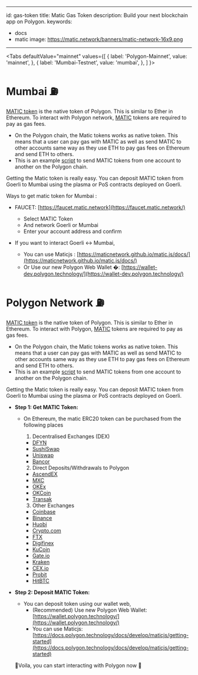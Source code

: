 
---
id: gas-token
title: Matic Gas Token
description: Build your next blockchain app on Polygon.
keywords:
  - docs
  - matic
image: https://matic.network/banners/matic-network-16x9.png 
---

<Tabs
  defaultValue="mainnet"
  values={[
    { label: 'Polygon-Mainnet', value: 'mainnet', },
    { label: 'Mumbai-Testnet', value: 'mumbai', },
  ]
}>
<TabItem value="mumbai">

# Mumbai :fuelpump: 
[MATIC token](https://etherscan.io/token/0x7D1AfA7B718fb893dB30A3aBc0Cfc608AaCfeBB0) is the native token of Polygon. This is similar to Ether in Ethereum. To interact with  Polygon network, [MATIC](https://etherscan.io/token/0x7D1AfA7B718fb893dB30A3aBc0Cfc608AaCfeBB0) tokens are required to pay as gas fees.

- On the Polygon chain, the Matic tokens works as native token. This means that a user can pay gas with MATIC as well as send MATIC to other accounts same way as they use ETH to pay gas fees on Ethereum and send ETH to others.
- This is an example [script](https://gist.github.com/rahuldamodar94/ea3bc4c551e6fc2d318767dcd7e5bffe) to send MATIC tokens from one account to another on the Polygon chain.

Getting the Matic token is really easy. You can deposit MATIC token from Goerli to Mumbai using the plasma or PoS contracts deployed on Goerli. 

Ways to get matic token for Mumbai :

- FAUCET: [https://faucet.matic.network](https://faucet.matic.network/)
    - Select MATIC Token
    - And network Goerli or Mumbai
    - Enter your account address and confirm

- If you want to interact Goerli ↔ Mumbai,
    - You can use Maticjs : [https://maticnetwork.github.io/matic.js/docs/](https://maticnetwork.github.io/matic.js/docs/)
    - Or Use our new Polygon Web Wallet �: [https://wallet-dev.polygon.technology/](https://wallet-dev.polygon.technology/)

</TabItem>
<TabItem value="mainnet">

# Polygon Network :fuelpump: 
[MATIC token](https://etherscan.io/token/0x7D1AfA7B718fb893dB30A3aBc0Cfc608AaCfeBB0) is the native token of Polygon. This is similar to Ether in Ethereum. To interact with  Polygon, [MATIC](https://etherscan.io/token/0x7D1AfA7B718fb893dB30A3aBc0Cfc608AaCfeBB0) tokens are required to pay as gas fees.

- On the Polygon chain, the Matic tokens works as native token. This means that a user can pay gas with MATIC as well as send MATIC to other accounts same way as they use ETH to pay gas fees on Ethereum and send ETH to others.
- This is an example [script](https://gist.github.com/rahuldamodar94/ea3bc4c551e6fc2d318767dcd7e5bffe) to send MATIC tokens from one account to another on the Polygon chain.

Getting the Matic token is really easy. You can deposit MATIC token from Goerli to Mumbai using the plasma or PoS contracts deployed on Goerli. 

- **Step 1: Get MATIC Token:**
    - On Ethereum, the matic ERC20 token can be purchased from the following places
        1. Decentralised Exchanges (DEX) 
        - [DFYN](https://dfyn.network/)
        - [SushiSwap](https://app.sushi.com/swap)
        - [Uniswap](https://uniswap.org/)
        - [Bancor](https://bancor.network/)

        2. Direct Deposits/Withdrawals to Polygon
        - [AscendEX](https://ascendex.com/en/global-digital-asset-platform)
        - [MXC](https://www.mexc.com/)
        - [OKEx](https://www.okex.com/)
        - [OKCoin](https://www.okcoin.com/)
        - [Transak](https://transak.com/)

        3. Other Exchanges
        - [Coinbase](https://www.coinbase.com/)
        - [Binance](https://www.binance.com/)
        - [Huobi](https://www.huobi.com/)
        - [Crypto.com](https://crypto.com/)
        - [FTX](https://ftx.com/)
        - [Digifinex](https://www.digifinex.com/)
        - [KuCoin](https://www.kucoin.com/)
        - [Gate.io](https://www.gate.io/)
        - [Kraken](https://www.kraken.com/)
        - [CEX.io](https://cex.io/)
        - [Probit](https://www.probit.com/)
        - [HitBTC](https://hitbtc.com/)

- **Step 2: Deposit MATIC Token:**
    - You can deposit token using our wallet web,
        - (Recommended) Use new Polygon Web Wallet: [https://wallet.polygon.technology/](https://wallet.polygon.technology/)
        - You can use Maticjs: [https://docs.polygon.technology/docs/develop/maticjs/getting-started](https://docs.polygon.technology/docs/develop/maticjs/getting-started)

  🎉Voila, you can start interacting with Polygon now 🎉

</TabItem>
</Tabs>

